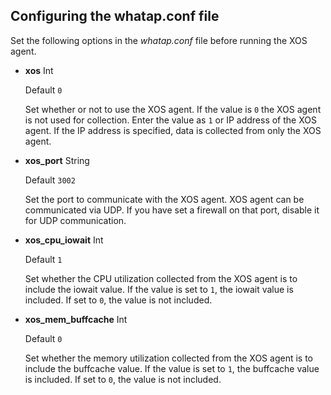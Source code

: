 ## Configuring the whatap.conf file

Set the following options in the _whatap.conf_ file before running the XOS agent.

- **xos** <span class='type'>Int</span>

  Default `0`

  Set whether or not to use the XOS agent. If the value is `0` the XOS agent is not used for collection. Enter the value as `1` or IP address of the XOS agent. If the IP address is specified, data is collected from only the XOS agent.

- **xos_port** <span class='type'>String</span>

  Default `3002`

  Set the port to communicate with the XOS agent. XOS agent can be communicated via UDP. If you have set a firewall on that port, disable it for UDP communication.

- **xos_cpu_iowait** <span class='type'>Int</span>

  Default `1`

  Set whether the CPU utilization collected from the XOS agent is to include the iowait value. If the value is set to `1`, the iowait value is included. If set to `0`, the value is not included.

- **xos_mem_buffcache** <span class='type'>Int</span>

  Default `0`

  Set whether the memory utilization collected from the XOS agent is to include the buffcache value. If the value is set to `1`, the buffcache value is included. If set to `0`, the value is not included.
